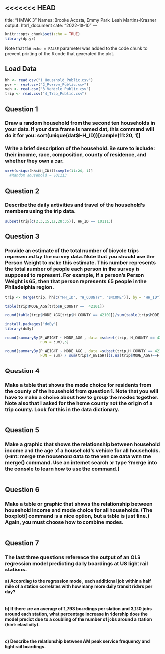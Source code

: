 <<<<<<< HEAD
---
title: "HMWK 3"
Names: Brooke Acosta, Emmy Park, Leah Martins-Krasner
output: html_document
date: "2022-10-10"
---

```r
knitr::opts_chunk$set(echo = TRUE)
library(dplyr)
```

Note that the `echo = FALSE` parameter was added to the code chunk to prevent printing of the R code that generated the plot.

## Load Data
```r
hh <- read.csv("1_Household_Public.csv")
per <- read.csv("2_Person_Public.csv")
veh <- read.csv("3_Vehicle_Public.csv")
trip <- read.csv("4_Trip_Public.csv")
```

## Question 1
### Draw a random household from the second ten households in your data. If your data frame is named dat, this command will do it for you: sort(unique(dat$HH_ID))[sample(11:20, 1)]
### Write a brief description of the household. Be sure to include: their income, race, composition, county of residence, and whether they own a car.

```r
sort(unique(hh$HH_ID))[sample(11:20, 1)]
  #Random household = 101113
```

## Question 2
### Describe the daily activities and travel of the household’s members using the trip data.
```r
subset(trip[c(2,3,15,18,28:35)], HH_ID == 101113)
```

## Question 3
### Provide an estimate of the total number of bicycle trips represented by the survey data. Note that you should use the Person Weight to make this estimate. This number represents the total number of people each person in the survey is supposed to represent. For example, if a person’s Person Weight is 65, then that person represents 65 people in the Philadelphia region.

```r
trip <- merge(trip, hh[c("HH_ID", "H_COUNTY", "INCOME")], by = "HH_ID")

table(trip$MODE_AGG[trip$H_COUNTY ==  42101]) 

round(table(trip$MODE_AGG[trip$H_COUNTY == 42101])/sum(table(trip$MODE_AGG[trip$H_COUNTY == 42101])), 3)

install.packages("doBy")
library(doBy)

round(summaryBy(P_WEIGHT ~ MODE_AGG , data =subset(trip, H_COUNTY == 42101), 
                FUN = sum),3) 

round(summaryBy(P_WEIGHT ~ MODE_AGG , data =subset(trip,H_COUNTY == 42101), 
                FUN = sum) / sum(trip$P_WEIGHT[is.na(trip$MODE_AGG)==F & trip$H_COUNTY == 42101]),3) 

```

## Question 4 
### Make a table that shows the mode choice for residents from the county of the household from question 1. Note that you will have to make a choice about how to group the modes together. Note also that I asked for the home county not the origin of a trip county. Look for this in the data dictionary. 
```r

```

## Question 5 
### Make a graphic that shows the relationship between household income and the age of a household’s vehicle for all households. (Hint: merge the household data to the vehicle data with the merge() command. Use an internet search or type ?merge into the console to learn how to use the command.)

```r

```

## Question 6 
### Make a table or graphic that shows the relationship between household income and mode choice for all households. (The boxplot() command is a nice option, but a table is just fine.) Again, you must choose how to combine modes.

```r

```

## Question 7 
### The last three questions reference the output of an OLS regression model predicting daily boardings at US light rail stations:
#### a) According to the regression model, each additional job within a half mile of a station correlates with how many more daily transit riders per day?	

```r

```

#### b) If there are an average of 1,793 boardings per station and 3,130 jobs around each station, what percentage increase in ridership does the model predict due to a doubling of the number of jobs around a station (hint: elasticity).

```r

```

#### c) Describe the relationship between AM peak service frequency and light rail boardings.

```r

```

